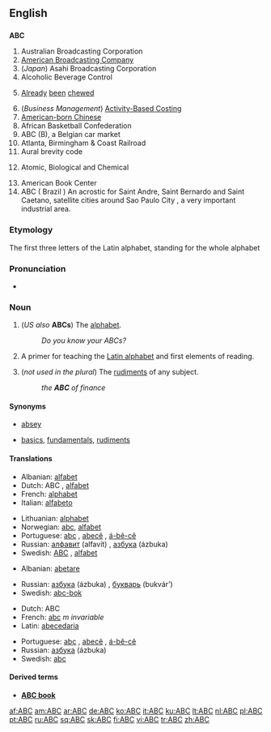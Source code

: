 {{see|abc}}
==English==

==={{initialism}}===
'''ABC'''

# Australian Broadcasting Corporation
# [[wikipedia:American_Broadcasting_Company|American Broadcasting Company]]
# (''Japan'') Asahi Broadcasting Corporation
# Alcoholic Beverage Control
# {{context|of chewing gum}} [[Already]] [[been]] [[chew]]ed
# (''Business Management'') [[w:Activity-based costing|Activity-Based Costing]]
# [[w:American-born Chinese|American-born Chinese]]
# African Basketball Confederation
# ABC (B), a Belgian car market
# Atlanta, Birmingham & Coast Railroad
# Aural brevity code
# {{Military}} Atomic, Biological and Chemical
# American Book Center
# ABC ( Brazil ) An acrostic for Saint Andre, Saint Bernardo and Saint Caetano, satellite cities around Sao Paulo City , a very important industrial area.

===Etymology===
The first three letters of the Latin alphabet, standing for the whole alphabet

===Pronunciation===
*{{audio|en-us-ABC.ogg|Audio (US)}}

===Noun===
{{en-noun}}

# (''US also'' '''ABCs''') {{uncountable}} The [[alphabet]].
#: ''Do you know your ABCs?''
# {{obsolete}} A primer for teaching the [[Latin alphabet]] and first elements of reading.
# (''not used in the plural'') The [[rudiment]]s of any subject.
#: ''the '''ABC''' of finance''

====Synonyms====
*{{i-c|alphabet}} [[absey]]
*{{i-c|rudiments}} [[basic]]s, [[fundamental]]s, [[rudiment]]s

====Translations====
{{trans-top|alphabet}}
*Albanian: [[alfabet]]
*Dutch: ABC {{n}}, [[alfabet]] {{n}}
*French: [[alphabet]] {{m}}
*Italian: [[alfabeto]] {{m}}
{{trans-mid}}
*Lithuanian: [[alphabet#Lithuanian|alphabet]] {{m}}
*Norwegian: [[abc]], [[alfabet]] {{n}}
*Portuguese: [[abc]] {{m}}, [[abecê]] {{m}}, [[á-bê-cê]] {{m}}
*Russian: [[алфавит]] (alfavít) {{m}}, [[азбука#Russian|азбука]] (ázbuka) {{f}}
*Swedish: [[ABC#Swedish|ABC]] {{n}}, [[alfabet]] {{n}}
{{trans-bottom}}

{{trans-top|obsolete: primer for learning the alphabet}}
*Albanian: [[abetare]]
{{trans-mid}}
*Russian: [[азбука]] (ázbuka) {{f}}, [[букварь]] (bukvár’) {{m}}
*Swedish: [[abc-bok]] {{c}}
{{trans-bottom}}

{{trans-top|rudiments}}
*Dutch: ABC {{n}}
*French: [[abc]] ''m invariable''
*Latin: [[abecedaria]] {{f}}
{{trans-mid}}
*Portuguese: [[abc]] {{m}}, [[abecê]] {{m}}, [[á-bê-cê]] {{m}}
*Russian: [[азбука#Russian|азбука]] (ázbuka) {{f}}
*Swedish: [[abc]] {{n}}
{{trans-bottom}}

====Derived terms====
*'''[[ABC book]]'''<!-- a primer. Shakespeare, ''King John, I-i'', as an "absey" book-->

[[af:ABC]]
[[am:ABC]]
[[ar:ABC]]
[[de:ABC]]
[[ko:ABC]]
[[it:ABC]]
[[ku:ABC]]
[[lt:ABC]]
[[nl:ABC]]
[[pl:ABC]]
[[pt:ABC]]
[[ru:ABC]]
[[sq:ABC]]
[[sk:ABC]]
[[fi:ABC]]
[[vi:ABC]]
[[tr:ABC]]
[[zh:ABC]]
